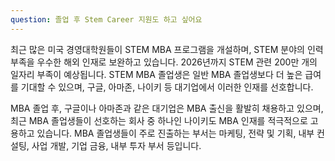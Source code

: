 ```yaml
---
question: 졸업 후 Stem Career 지원도 하고 싶어요
---
```


최근 많은 미국 경영대학원들이 STEM MBA 프로그램을 개설하며, STEM 분야의 인력 부족을 우수한 해외 인재로 보완하고 있습니다. 2026년까지 STEM 관련 200만 개의 일자리 부족이 예상됩니다. STEM MBA 졸업생은 일반 MBA 졸업생보다 더 높은 급여를 기대할 수 있으며, 구글, 아마존, 나이키 등 대기업에서 이러한 인재를 선호합니다.

MBA 졸업 후, 구글이나 아마존과 같은 대기업은 MBA 출신을 활발히 채용하고 있으며, 최근 MBA 졸업생들이 선호하는 회사 중 하나인 나이키도 MBA 인재를 적극적으로 고용하고 있습니다. MBA 졸업생들이 주로 진출하는 부서는 마케팅, 전략 및 기획, 내부 컨설팅, 사업 개발, 기업 금융, 내부 투자 부서 등입니다.
